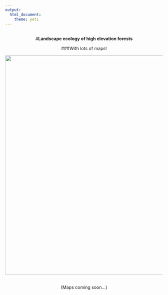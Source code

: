 ```yaml
---
output: 
  html_document:
    theme: yeti
---
```

<br>
<center>#**Landscape ecology of high elevation forests**
<center>###With lots of maps!



<center>![](pics/IMG_1501.JPG){width=700px}


<br>
(Maps coming soon...)
